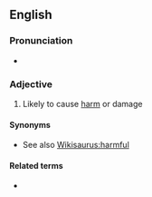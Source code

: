 ==English==

===Pronunciation===
* {{IPA|/ˈnɑ.kju.əs/|lang=en}}

===Adjective===
{{en-adj}}

# Likely to cause [[harm]] or damage

====Synonyms====
* See also [[Wikisaurus:harmful]]

====Related terms====
* {{l|en|noxious}}